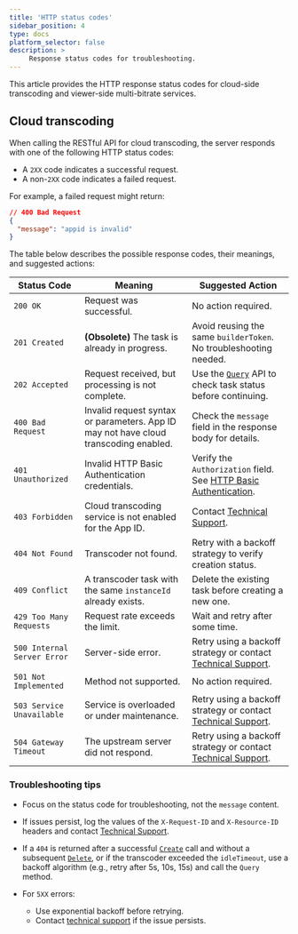 ```yaml
---
title: 'HTTP status codes'
sidebar_position: 4
type: docs
platform_selector: false
description: >
     Response status codes for troubleshooting.
---
```



This article provides the HTTP response status codes for cloud-side transcoding and viewer-side multi-bitrate services.

## Cloud transcoding

When calling the RESTful API for cloud transcoding, the server responds with one of the following HTTP status codes:

* A `2XX` code indicates a successful request.
* A non-`2XX` code indicates a failed request.

For example, a failed request might return:

```json
// 400 Bad Request
{
  "message": "appid is invalid"
}
```

The table below describes the possible response codes, their meanings, and suggested actions:

| Status Code                 | Meaning                                                                              | Suggested Action                                                                                                                                      |
| --------------------------- | ------------------------------------------------------------------------------------ | ----------------------------------------------------------------------------------------------------------------------------------------------------- |
| `200 OK`                    | Request was successful.                                                              | No action required.                                                                                                                                   |
| `201 Created`               | **(Obsolete)** The task is already in progress.                                      | Avoid reusing the same `builderToken`. No troubleshooting needed.                                                                                     |
| `202 Accepted`              | Request received, but processing is not complete.                                    | Use the [`Query`](./cloud-transcoder/operations/get-v1-projects-appId-rtsc-cloud-transcoder-tasks-taskId) API to check task status before continuing. |
| `400 Bad Request`           | Invalid request syntax or parameters. App ID may not have cloud transcoding enabled. | Check the `message` field in the response body for details.                                                                                           |
| `401 Unauthorized`          | Invalid HTTP Basic Authentication credentials.                                       | Verify the `Authorization` field. See [HTTP Basic Authentication](./user-guides/http-auth#Implementing-http-Basic-Authentication).                    |
| `403 Forbidden`             | Cloud transcoding service is not enabled for the App ID.                             | Contact [Technical Support](mailto:support@agora.io).                                                                                             |
| `404 Not Found`             | Transcoder not found.                                                                | Retry with a backoff strategy to verify creation status.                                                                                              |
| `409 Conflict`              | A transcoder task with the same `instanceId` already exists.                         | Delete the existing task before creating a new one.                                                                                                   |
| `429 Too Many Requests`     | Request rate exceeds the limit.                                                      | Wait and retry after some time.                                                                                                                       |
| `500 Internal Server Error` | Server-side error.                                                                   | Retry using a backoff strategy or contact [Technical Support](mailto:support@agora.io).                                                                                          |
| `501 Not Implemented`       | Method not supported.                                                                | No action required.                                                                                                                                   |
| `503 Service Unavailable`   | Service is overloaded or under maintenance.                                          | Retry using a backoff strategy or contact [Technical Support](mailto:support@agora.io).                                                                                          |
| `504 Gateway Timeout`       | The upstream server did not respond.                                                 | Retry using a backoff strategy or contact [Technical Support](mailto:support@agora.io).                                                                                          |

### Troubleshooting tips

* Focus on the status code for troubleshooting, not the `message` content.
* If issues persist, log the values of the `X-Request-ID` and `X-Resource-ID` headers and contact [Technical Support](mailto:support@agora.io).
* If a `404` is returned after a successful [`Create`](./cloud-transcoder/operations/post-v1-projects-appId-rtsc-cloud-transcoder-tasks) call and without a subsequent [`Delete`](./cloud-transcoder/operations/delete-v1-projects-appId-rtsc-cloud-transcoder-tasks-taskId), or if the transcoder exceeded the `idleTimeout`, use a backoff algorithm (e.g., retry after 5s, 10s, 15s) and call the `Query` method.
* For `5XX` errors:

  * Use exponential backoff before retrying.
  * Contact [technical support](mailto:support@agora.io) if the issue persists.



